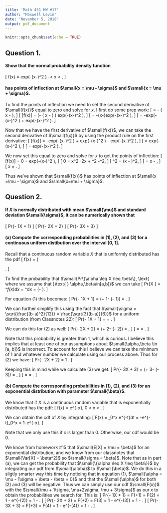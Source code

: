 ```yaml
---
title: 'Math 451 HW #17'
author: "Maxwell Levin"
date: "November 5, 2018"
output: pdf_document
---
```


```r
knitr::opts_chunk$set(echo = TRUE)
```

## Question 1.
#### Show that the normal probability density function 
\[
  f(x) = \frac{1}{\sigma\sqrt{2\pi}} exp\left(-\frac{1}{2\sigma^2}(x-\mu)^2 \right) \text{ , }\text{ } -\infty < x < \infty,
\]

#### has points of inflection at $\small{x = \mu - \sigma}$ and $\small{x = \mu + \sigma}$.

To find the points of inflection we need to set the second derivative of $\small{f(x)}$ equal to zero and solve for *x*. I first do some prep work:
\[
  \frac{d}{dx}\left[-\frac{1}{2\sigma^2}(x-\mu)^2 \right] = -\frac{1}{\sigma^2} ( x - \mu),
\]
\[
  \frac{d}{dx}[f(x)] = \frac{1}{\sigma\sqrt{2\pi}}\left(-\frac{1}{\sigma^2} ( x - \mu) \right) exp\left(-\frac{1}{2\sigma^2}(x-\mu)^2 \right),
\]
\[
  = -\frac{1}{\sigma^3\sqrt{2\pi}}(x-\mu)exp\left(-\frac{1}{2\sigma^2}(x-\mu)^2 \right), 
\]
\[
  = -\frac{x}{\sigma^3\sqrt{2\pi}}exp\left(-\frac{1}{2\sigma^2}(x-\mu)^2 \right) + \frac{\mu}{\sigma^3\sqrt{2\pi}}exp\left(-\frac{1}{2\sigma^2}(x-\mu)^2 \right).
\]

Now that we have the first derivative of $\small{f(x)}$, we can take the second derivative of $\small{f(x)}$ by using the product rule on the first derivative:
\[
  \frac{d^2}{dx^2}[f(x)] = -\frac{1}{\sigma^3\sqrt{2\pi}}exp\left(-\frac{1}{2\sigma^2}(x-\mu)^2 \right)
  + \frac{x(x-\mu)}{\sigma^5\sqrt{2\pi}}exp\left(-\frac{1}{2\sigma^2}(x-\mu)^2 \right)
  - \frac{\mu(x-\mu)}{\sigma^5\sqrt{2\pi}}exp\left(-\frac{1}{2\sigma^2}(x-\mu)^2 \right),
\]
\[
  = \frac{1}{\sigma^5\sqrt{2\pi}}\left[ -\sigma^2 + x(x-\mu) - \mu(x - \mu)  \right]exp\left(-\frac{1}{2\sigma^2}(x-\mu)^2 \right),
\]
\[
  = \frac{1}{\sigma^5\sqrt{2\pi}}\left[ x^2 -2\mu x + \mu^2 -\sigma^2  \right]exp\left(-\frac{1}{2\sigma^2}(x-\mu)^2 \right).
\]

We now set this equal to zero and solve for *x* to get the points of inflection:
\[
  \frac{d^2}{dx^2}[f(x)] = 0 = \frac{1}{\sigma^5\sqrt{2\pi}}\left[ x^2 -2\mu x + \mu^2 -\sigma^2  \right]exp\left(-\frac{1}{2\sigma^2}(x-\mu)^2 \right),
\]
\[
  0 = x^2 -2\mu x + \mu^2 -\sigma^2,
\]
\[
  \sigma^2 = (x - \mu)^2,
\]
\[
  \pm\sigma = x - \mu,
\]
\[
  x = \mu \pm \sigma.
\]

Thus we've shown that $\small{f(x)}$ has points of inflection at $\small{x =\mu - \sigma}$ and $\small{x=\mu + \sigma}$.

## Question 2.
#### If *X* is normally distributed with mean $\small{\mu}$ and standard deviation $\small{\sigma}$, it can be numerically shown that 
\[
  Pr\{\mu - 1\sigma \leq X \leq \mu + 1\sigma\} \approx 0.680 \text{ }\text{ }\text{ (1)}
\]
\[
  Pr\{\mu - 2\sigma \leq X \leq \mu + 2\sigma\} \approx 0.950 \text{ }\text{ }\text{ (2)}
\]
\[
  Pr\{\mu - 3\sigma \leq X \leq \mu + 3\sigma\} \approx 0.997 \text{ }\text{ }\text{ (3)}
\]

#### (a) Compute the corresponding probabilities in (1), (2), and (3) for a continuous uniform distibution over the interval [0, 1].

Recall that a continuous random variable *X* that is uniformly distributed has the pdf
\[
  f(x) = 
  \left\{
  \begin{array}{ll}
      \frac{1}{b-a} & \text{if }\text{ } a \leq x \leq b; \\[1mm]
      0 & \text{otherwise.} \\[1mm]
  \end{array} 
  \right.
\]

To find the probability that $\small{Pr\{\alpha \leq X \leq \beta\}, \text{ where we assume that }\text{ } \alpha,\beta\in[a,b]}$ we can take 
\[
  Pr\{\alpha \leq X \leq \beta\} = \int_\alpha^\beta f(x)dx = \int_\alpha^\beta \frac{1}{b-a}dx = \frac{1}{b-a}(\beta - \alpha).
\]

For equation (1) this becomes:
\[
  Pr\{\mu - 1\sigma \leq X \leq \mu + 1\sigma\} = \frac{1}{b-a}(\mu + 1\sigma - (\mu - 1\sigma)) = \frac{2}{b-a}\sigma.
\]

We can further simplify this using the fact that $\small{\sigma = \sqrt{\frac{(b-a)^2}{12}} = \frac{\sqrt{3}(b-a)}{6}}$ for a uniform distribution (from Classnotes 22):
\[
  Pr\{\mu - 1\sigma \leq X \leq \mu + 1\sigma\} = \frac{2}{b-a}\frac{(b-a)\sqrt{3}}{6} = \frac{\sqrt{3}}{3} \approx 0.577 \text{ }\text{ } \text{ (1)}.
\]

We can do this for (2) as well:
\[
  Pr\{\mu - 2\sigma \leq X \leq \mu + 2\sigma\} = \frac{1}{b-a}(\mu + 2\sigma - (\mu - 2\sigma)) = \frac{4}{b-a}\sigma,
\]
\[
  = \frac{4}{b-a}\frac{(b-a)\sqrt{3}}{6} = \frac{2\sqrt{3}}{3} \approx 1.155.
\]

Note that this probability is greater than 1, which is curious. I believe this implies that at least one of our assumptions about $\small{\alpha,\beta \in [a, b]}$ is incorrect. To account for this I believe we can take the minimum of 1 and whatever number we calculate using our process above. Thus for (2) we have:
\[
  Pr\{\mu - 2\sigma \leq X \leq \mu + 2\sigma\} = 1 \text{ }\text{ } \text{ (2)}.
\]

Keeping this in mind while we calculate (3) we get:
\[
  Pr\{\mu - 3\sigma \leq X \leq \mu + 3\sigma\} = \frac{1}{b-a}(\mu + 3\sigma - (\mu - 3\sigma)) = \frac{6}{b-a}\sigma,
\]
\[
  = \frac{6}{b-a} \frac{(b-a)\sqrt{3}}{6} = \sqrt{3} \approx 1.732 \implies 1 \text{ }\text{ } \text{ (3)}.
\]

#### (b) Compute the corresponding probabilities in (1), (2), and (3) for an exponential distribution with parameter $\small{\beta}$. 

We know that if *X* is a continuous random variable that is exponentially distributed has the pdf:
\[
  f(x) = \frac{1}{\beta}e^{-\frac{1}{\beta}x}, \text{ }\text{ } 0 < x < \infty.
\]

We can obtain the cdf of *X* by integrating:
\[
  F(x) = \int_0^x \frac{1}{\beta}e^{-\frac{1}{\beta}t}dt = -e^{-\frac{1}{\beta}t}\Big{|}_0^x = 1-e^{-\frac{1}{\beta}x}.
\]

Note that we only use this if *x* is larger than 0. Otherwise, our cdf would be 0.  

We know from homework #15 that $\small{E[X] = \mu = \beta}$ for an exponential distribution, and we know from our classnotes that $\small{Var[X] = \beta^2}$ so $\small{\sigma = \beta}$. Note that as in part (a), we can get the probability that $\small{\{\alpha \leq X \leq \beta\}}$ by integrating our pdf from $\small{\alpha}$ to $\small{\beta}$. We do this in a sligtly smarter way this time by noticing that in equation (1), $\small{\alpha = \mu - 1\sigma = \beta - \beta = 0}$ and that the $\small{\alpha}$ for both (2) and (3) will be negative. Thus we can simply use our cdf $\small{F(x)}$ with the $\small{\mu + 1\sigma, \mu+2\sigma, \mu + 3\sigma}$ as our *x* to obtain the probabilities we search for. This is:
\[
  Pr\{\mu - 1\sigma \leq X \leq \mu + 1\sigma\} = F(\mu+1\sigma) = F(2\beta) = 1 - e^{-\frac{1}{\beta}(2\beta)} = 1 - \frac{1}{e^2} \approx 0.865. \text{ }\text{ }\text{ (1)}
\]
\[
  Pr\{\mu - 2\sigma \leq X \leq \mu + 2\sigma\} = F(\mu+2\sigma) = F(3\beta) = 1 - e^{-\frac{1}{\beta}(3\beta)} = 1 - \frac{1}{e^3} \approx 0.950. \text{ }\text{ }\text{ (2)}
\]
\[
  Pr\{\mu - 3\sigma \leq X \leq \mu + 3\sigma\} = F(\mu+3\sigma) = F(4\beta) = 1 - e^{-\frac{1}{\beta}(4\beta)} = 1 - \frac{1}{e^4} \approx 0.982. \text{ }\text{ }\text{ (3)}
\]

